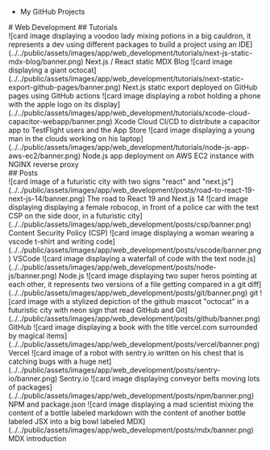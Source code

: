
<aside>
    <div className='asideCore'>
        <ul className="linksList">
            <li>
                <FontAwesomeIcon icon={faGithub} color='white' size="2x" className="social" /> <BaseLink href="https://github.com/chrisweb">My GitHub Projects</BaseLink>
            </li>
        </ul>
        <AsideContent />
    </div>
</aside>
<section id="web_development" className="middle">
    # Web Development
    ## Tutorials
    <div className="grid">
        <Link href="/web_development/tutorials/next-js-static-mdx-blog" className={styles.preview}>
            ![card image displaying a voodoo lady mixing potions in a big cauldron, it represents a dev using different packages to build a project using an IDE](../../public/assets/images/app/web_development/tutorials/next-js-static-mdx-blog/banner.png)
            <span className={styles.title}>Next.js / React static MDX Blog</span>
        </Link>
        <Link href="/web_development/tutorials/next-static-export-github-pages" className={styles.preview}>
            ![card image displaying a giant octocat](../../public/assets/images/app/web_development/tutorials/next-static-export-github-pages/banner.png)
            <span className={styles.title}>Next.js static export deployed on GitHub pages using GitHub actions</span>
        </Link>
        <Link href="/web_development/tutorials/xcode-cloud-capacitor-webapp" className={styles.preview}>
            ![card image displaying a robot holding a phone with the apple logo on its display](../../public/assets/images/app/web_development/tutorials/xcode-cloud-capacitor-webapp/banner.png)
            <span className={styles.title}>Xcode Cloud CI/CD to distribute a capacitor app to TestFlight users and the App Store</span>
        </Link>
        <Link href="/web_development/tutorials/node-js-app-aws-ec2" className={styles.preview}>
            ![card image displaying a young man in the clouds working on his laptop](../../public/assets/images/app/web_development/tutorials/node-js-app-aws-ec2/banner.png)
            <span className={styles.title}>Node.js app deployment on AWS EC2 instance with NGINX reverse proxy</span>
        </Link>
    </div>
    ## Posts
    <div className="grid">
        <Link href="/web_development/posts/road-to-react-19-next-js-14" className={styles.preview}>
            ![card image of a futuristic city with two signs "react" and "next.js"](../../public/assets/images/app/web_development/posts/road-to-react-19-next-js-14/banner.png)
            <span className={styles.title}>The road to React 19 and Next.js 14</span>
        </Link>
        <Link href="/web_development/posts/csp" className={styles.preview}>
            ![card image displaying displaying a female robocop, in front of a police car with the text CSP on the side door, in a futuristic city](../../public/assets/images/app/web_development/posts/csp/banner.png)
            <span className={styles.title}>Content Security Policy (CSP)</span>
        </Link>
        <Link href="/web_development/posts/vscode" className={styles.preview}>
            ![card image displaying a woman wearing a vscode t-shirt and writing code](../../public/assets/images/app/web_development/posts/vscode/banner.png)
            <span className={styles.title}>VSCode</span>
        </Link>
        <Link href="/web_development/posts/node-js" className={styles.preview}>
            ![card image displaying a waterfall of code with the text node.js](../../public/assets/images/app/web_development/posts/node-js/banner.png)
            <span className={styles.title}>Node.js</span>
        </Link>
        <Link href="/web_development/posts/git" className={styles.preview}>
            ![card image displaying two super heros pointing at each other, it represents two versions of a file getting compared in a git diff](../../public/assets/images/app/web_development/posts/git/banner.png)
            <span className={styles.title}>git</span>
        </Link>
        <Link href="/web_development/posts/github" className={styles.preview}>
            ![card image with a stylized depiction of the github mascot "octocat" in a futuristic city with neon sign that read GitHub and Git](../../public/assets/images/app/web_development/posts/github/banner.png)
            <span className={styles.title}>GitHub</span>
        </Link>
        <Link href="/web_development/posts/vercel" className={styles.preview}>
            ![card image displaying a book with the title vercel.com surrounded by magical items](../../public/assets/images/app/web_development/posts/vercel/banner.png)
            <span className={styles.title}>Vercel</span>
        </Link>
        <Link href="/web_development/posts/sentry-io" className={styles.preview}>
            ![card image of a robot with sentry.io written on his chest that is catching bugs with a huge net](../../public/assets/images/app/web_development/posts/sentry-io/banner.png)
            <span className={styles.title}>Sentry.io</span>
        </Link>
        <Link href="/web_development/posts/npm" className={styles.preview}>
            ![card image displaying conveyor belts moving lots of packages](../../public/assets/images/app/web_development/posts/npm/banner.png)
            <span className={styles.title}>NPM and package.json</span>
        </Link>
        <Link href="/web_development/posts/mdx" className={styles.preview}>
            ![card image displaying a mad scientist mixing the content of a bottle labeled markdown with the content of another bottle labeled JSX into a big bowl labeled MDX](../../public/assets/images/app/web_development/posts/mdx/banner.png)
            <span className={styles.title}>MDX introduction</span>
        </Link>
    </div>
</section>
